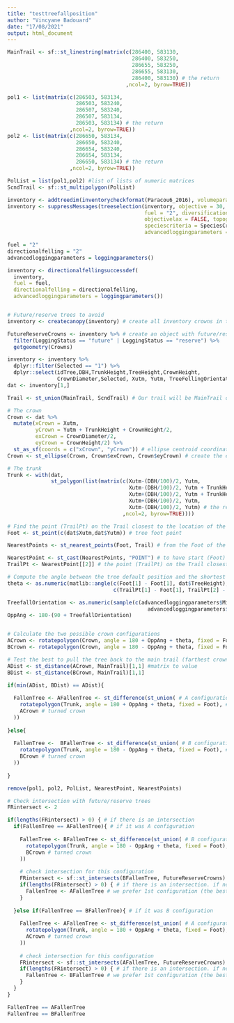 ```yaml
---
title: "testtreefallposition"
author: "Vincyane Badouard"
date: "17/08/2021"
output: html_document
---
```


```r
MainTrail <- sf::st_linestring(matrix(c(286400, 583130,
                                        286400, 583250,
                                        286655, 583250,
                                        286655, 583130,
                                        286400, 583130) # the return
                                      ,ncol=2, byrow=TRUE))

pol1 <- list(matrix(c(286503, 583134,
                      286503, 583240,
                      286507, 583240,
                      286507, 583134,
                      286503, 583134) # the return
                    ,ncol=2, byrow=TRUE))
pol2 <- list(matrix(c(286650, 583134,
                      286650, 583240,
                      286654, 583240,
                      286654, 583134,
                      286650, 583134) # the return
                    ,ncol=2, byrow=TRUE))

PolList = list(pol1,pol2) #list of lists of numeric matrices
ScndTrail <- sf::st_multipolygon(PolList)

inventory <- addtreedim(inventorycheckformat(Paracou6_2016), volumeparameters = ForestZoneVolumeParametersTable)
inventory <- suppressMessages(treeselection(inventory, objective = 30, scenario ="manual",
                                            fuel = "2", diversification = TRUE, specieslax = FALSE,
                                            objectivelax = FALSE, topography = DTMParacou, plotslope = PlotSlope,
                                            speciescriteria = SpeciesCriteria,
                                            advancedloggingparameters = loggingparameters())$inventory)
```

```r
fuel = "2"
directionalfelling = "2"
advancedloggingparameters = loggingparameters()

inventory <- directionalfellingsuccessdef(
  inventory,
  fuel = fuel,
  directionalfelling = directionalfelling,
  advancedloggingparameters = loggingparameters())


# Future/reserve trees to avoid
inventory <- createcanopy(inventory) # create all inventory crowns in the 'Crowns' column

FutureReserveCrowns <- inventory %>% # create an object with future/reserve crowns only
  filter(LoggingStatus == "future" | LoggingStatus == "reserve") %>%
  getgeometry(Crowns)

inventory <- inventory %>%
  dplyr::filter(Selected == "1") %>%
  dplyr::select(idTree,DBH,TrunkHeight,TreeHeight,CrownHeight,
                CrownDiameter,Selected, Xutm, Yutm, TreeFellingOrientationSuccess)
dat <- inventory[1,]

```

```r
Trail <- st_union(MainTrail, ScndTrail) # Our trail will be MainTrail or ScndTrail

# The crown
Crown <- dat %>%
  mutate(xCrown = Xutm,
         yCrown = Yutm + TrunkHeight + CrownHeight/2,
         exCrown = CrownDiameter/2,
         eyCrown = CrownHeight/2) %>%
  st_as_sf(coords = c("xCrown", "yCrown")) # ellipse centroid coordinates
Crown <- st_ellipse(Crown, Crown$exCrown, Crown$eyCrown) # create the ellipse

# The trunk
Trunk <- with(dat,
              st_polygon(list(matrix(c(Xutm-(DBH/100)/2, Yutm,
                                       Xutm-(DBH/100)/2, Yutm + TrunkHeight,
                                       Xutm+(DBH/100)/2, Yutm + TrunkHeight,
                                       Xutm+(DBH/100)/2, Yutm,
                                       Xutm-(DBH/100)/2, Yutm) # the return
                                     ,ncol=2, byrow=TRUE))))

# Find the point (TrailPt) on the Trail closest to the location of the tree (Foot)
Foot <- st_point(c(dat$Xutm,dat$Yutm)) # tree foot point

NearestPoints <- st_nearest_points(Foot, Trail) # from the Foot of the tree to the Trail (linestring)

NearestPoint <- st_cast(NearestPoints, "POINT") # to have start (Foot) and end (TrailPt) points
TrailPt <- NearestPoint[[2]] # the point (TrailPt) on the Trail closest to the location of the tree (Foot)

# Compute the angle between the tree default position and the shortest way from the foot to the trail
theta <- as.numeric(matlib::angle(c(Foot[1] - Foot[1], dat$TreeHeight),
                                  c(TrailPt[1] - Foot[1], TrailPt[2] - Foot[2]), degree = TRUE))

TreefallOrientation <- as.numeric(sample(c(advancedloggingparameters$MinTreefallOrientation:
                                             advancedloggingparameters$MaxTreefallOrientation), size = 1))
OppAng <- 180-(90 + TreefallOrientation)


# Calculate the two possible crown configurations
ACrown <- rotatepolygon(Crown, angle = 180 + OppAng + theta, fixed = Foot) # turned crown
BCrown <- rotatepolygon(Crown, angle = 180 - OppAng + theta, fixed = Foot) # turned crown

# Test the best to pull the tree back to the main trail (farthest crown from the main trail)
ADist <- st_distance(ACrown, MainTrail)[1,1] #matrix to value
BDist <- st_distance(BCrown, MainTrail)[1,1]

if(min(ADist, BDist) == ADist){
  
  FallenTree <- AFallenTree <- st_difference(st_union( # A configuration
    rotatepolygon(Trunk, angle = 180 + OppAng + theta, fixed = Foot), # turned trunk
    ACrown # turned crown
  ))
  
}else{
  
  FallenTree <-  BFallenTree <- st_difference(st_union( # B configuration
    rotatepolygon(Trunk, angle = 180 - OppAng + theta, fixed = Foot), # turned trunk
    BCrown # turned crown
  ))
  
}

remove(pol1, pol2, PolList, NearestPoint, NearestPoints)
```

```r
# Check intersection with future/reserve trees
FRintersect <- 2

if(lengths(FRintersect) > 0) { # if there is an intersection
  if(FallenTree == AFallenTree){ # if it was A configuration
    
    FallenTree <- BFallenTree <- st_difference(st_union( # B configuration
      rotatepolygon(Trunk, angle = 180 - OppAng + theta, fixed = Foot), # turned trunk
      BCrown # turned crown
    ))
    
    # check intersection for this configuration
    FRintersect <- sf::st_intersects(BFallenTree, FutureReserveCrowns)
    if(lengths(FRintersect) > 0) { # if there is an intersection. if not FallenTree stay BFallenTree
      FallenTree <- AFallenTree # we prefer 1st configuration (the best for winching)
    }
    
  }else if(FallenTree == BFallenTree){ # if it was B configuration
    
    FallenTree <- AFallenTree <- st_difference(st_union( # A configuration
      rotatepolygon(Trunk, angle = 180 + OppAng + theta, fixed = Foot), # turned trunk
      ACrown # turned crown
    ))
    
    # check intersection for this configuration
    FRintersect <- sf::st_intersects(AFallenTree, FutureReserveCrowns)
    if(lengths(FRintersect) > 0) { # if there is an intersection. if not FallenTree stay AFallenTree
      FallenTree <- BFallenTree # we prefer 1st configuration (the best for winching)
    }
  }
}

FallenTree == AFallenTree
FallenTree == BFallenTree

```

